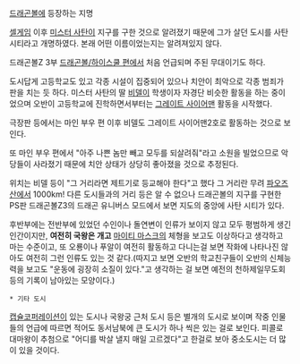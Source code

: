 [[드래곤볼]]에 등장하는 지명

[[셀게임]] 이후 [[미스터 사탄]]이 지구를 구한 것으로 알려졌기 때문에 그가 살던 도시를 사탄시티라고 개명하였다. 본래 어떤 이름이었는지는 알려져있지 않다.

드래곤볼Z 3부 [[드래곤볼/하이스쿨 편]]에서 처음 언급되며 주된 무대이기도 하다.

도시답게 고등학교도 있고 각종 시설이 집중되어 있으나 치안이 최악으로 각종 범죄가 판을 치는 듯 하다. 미스터 사탄의 딸 [[비델]]이 학생이자 자경단 비슷한 활동을 하는 중이었으며 오반이 고등학교에 진학하면서부터는 [[그레이트 사이어맨]] 활동을 시작했다.

극장판 등에서는 마인 부우 편 이후 비델도 그레이트 사이어맨2호로 활동하는 것으로 보인다.

또 마인 부우 편에서 "아주 나쁜 놈만 빼고 모두를 되살려줘"라고 소원을 빌었으므로 악당들이 사라졌기 때문에 치안 상태가 상당히 좋아졌을 것으로 추정된다.

위치는 비델 등이 "그 거리라면 제트기로 등교해야 한다"고 했다 그 거리란 무려 [[파오즈산]]에서 1000km! 다른 도시들과의 거리 등은 알 수 없으나 드래곤볼의 지구를 구현한 PS판 드래곤볼Z3의 드래곤 유니버스 모드에서 보면 지도의 중앙에 사탄 시티가 있다.

후반부에는 전반부에 있었던 수인이나 돌연변이 인류가 보이지 않고 모두 평범하게 생긴 인간이지만, '''여전히 국왕은 개고''' [[마이티 마스크]]의 체형을 보고도 이상하다고 생각하고 마는 수준이고, 또 오룡이나 푸알이 여전히 활동하고 다니는걸 보면 작화에 나타나진 않아도 여전히 그런 인류도 있는 것 같다.(따지고 보면 오반의 학교친구들이 오반의 신체능력을 보고도 "운동에 굉장히 소질이 있다."고 생각하는 걸 보면 예전의 천하제일무도회 등의 기록이 남아있는 모양이다.)

 * 기타 도시
[[캡슐코퍼레이션]]이 있는 도시나 국왕궁 근처 도시 등은 별개의 도시로 보이며 작중 인물들의 언급에 따르면 적어도 동서남북에 큰 도시가 하나 씩은 있는 걸로 보인다. 피콜로 대마왕이 추첨으로 "어디를 박살 낼지 매일 고르겠다"고 한걸로 보아 중소도시는 더 많이 있을 것이다.
